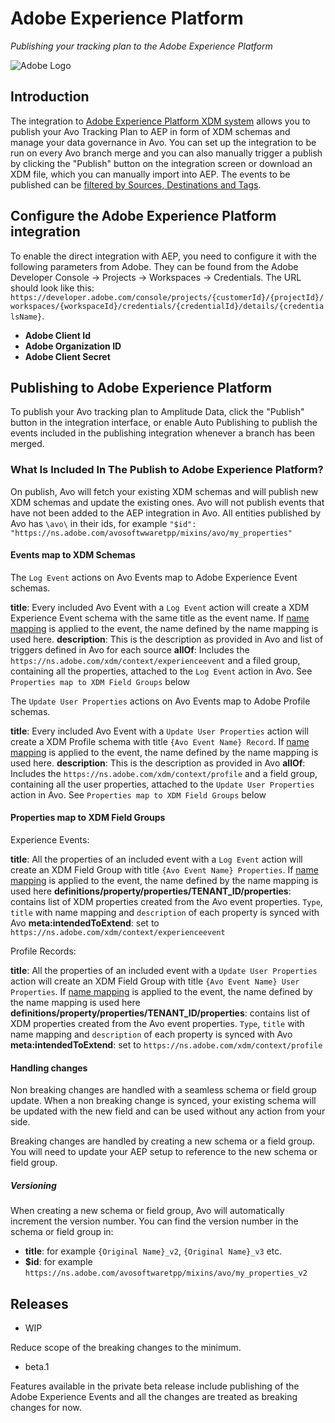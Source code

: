 
# Adobe Experience Platform

*Publishing your tracking plan to the Adobe Experience Platform*

![Adobe Logo](/images/publishing_adobe.svg)

## Introduction

The integration to [Adobe Experience Platform XDM system](https://experienceleague.adobe.com/en/docs/experience-platform/xdm/home) allows you to publish your Avo Tracking Plan to AEP in form of XDM schemas and manage your data governance in Avo. You can set up the integration to be run on every Avo branch merge and you can also manually trigger a publish by clicking the "Publish" button on the integration screen or download an XDM file, which you can manually import into AEP. The events to be published can be [filtered by Sources, Destinations and Tags](/publishing/publishing/overview#filtering-events-for-publishing).

## Configure the Adobe Experience Platform integration

To enable the direct integration with AEP, you need to configure it with the following parameters from Adobe. They can be found from the Adobe Developer Console -> Projects -> Workspaces -> Credentials. The URL should look like this: `https://developer.adobe.com/console/projects/{customerId}/{projectId}/workspaces/{workspaceId}/credentials/{credentialId}/details/{credentialsName}`.

- **Adobe Client Id**
- **Adobe Organization ID**
- **Adobe Client Secret**

## Publishing to Adobe Experience Platform

To publish your Avo tracking plan to Amplitude Data, click the "Publish" button in the integration interface, or enable Auto Publishing to publish the events included in the publishing integration whenever a branch has been merged.

### What Is Included In The Publish to Adobe Experience Platform?

On publish, Avo will fetch your existing XDM schemas and will publish new XDM schemas and update the existing ones. Avo will not publish events that have not been added to the AEP integration in Avo. All entities published by Avo has `\avo\` in their ids, for example `"$id": "https://ns.adobe.com/avosoftwwaretpp/mixins/avo/my_properties"`

#### Events map to XDM Schemas

The `Log Event` actions on Avo Events map to Adobe Experience Event schemas. 

**title**: Every included Avo Event with a `Log Event` action will create a XDM Experience Event schema with the same title as the event name. If [name mapping](/data-design/name-mapping) is applied to the event, the name defined by the name mapping is used here.
**description**: This is the description as provided in Avo and list of triggers defined in Avo for each source
**allOf**: Includes the `https://ns.adobe.com/xdm/context/experienceevent` and a filed group, containing all the properties, attached to the `Log Event` action in Avo. See `Properties map to XDM Field Groups` below

The `Update User Properties` actions on Avo Events map to Adobe Profile schemas.

**title**: Every included Avo Event with a `Update User Properties` action will create a XDM Profile schema with title `{Avo Event Name} Record`. If [name mapping](/data-design/name-mapping) is applied to the event, the name defined by the name mapping is used here.
**description**: This is the description as provided in Avo
**allOf**: Includes the `https://ns.adobe.com/xdm/context/profile` and a field group, containing all the user properties, attached to the `Update User Properties` action in Avo. See `Properties map to XDM Field Groups` below


#### Properties map to XDM Field Groups

Experience Events:

**title**: All the properties of an included event with a `Log Event` action will create an XDM Field Group with title `{Avo Event Name} Properties`. If [name mapping](/data-design/name-mapping) is applied to the event, the name defined by the name mapping is used here
**definitions/property/properties/TENANT_ID/properties**: contains list of XDM properties created from the Avo event properties. `Type`, `title` with name mapping and `description` of each property is synced with Avo
**meta:intendedToExtend**: set to `https://ns.adobe.com/xdm/context/experienceevent`

Profile Records:

**title**: All the properties of an included event with a `Update User Properties` action will create an XDM Field Group with title `{Avo Event Name} User Properties`. If [name mapping](/data-design/name-mapping) is applied to the event, the name defined by the name mapping is used here
**definitions/property/properties/TENANT_ID/properties**: contains list of XDM properties created from the Avo event properties. `Type`, `title` with name mapping and `description` of each property is synced with Avo
**meta:intendedToExtend**: set to `https://ns.adobe.com/xdm/context/profile`


#### Handling changes

Non breaking changes are handled with a seamless schema or field group update. When a non breaking change is synced, your existing schema will be updated with the new field and can be used without any action from your side.

Breaking changes are handled by creating a new schema or a field group. You will need to update your AEP setup to reference to the new schema or field group.

##### Versioning

When creating a new schema or field group, Avo will automatically increment the version number. You can find the version number in the schema or field group in:
- **title**: for example `{Original Name}_v2`, `{Original Name}_v3` etc.
- **$id**: for example `https://ns.adobe.com/avosoftwaretpp/mixins/avo/my_properties_v2`


## Releases

- WIP

Reduce scope of the breaking changes to the minimum.

- beta.1

Features available in the private beta release include publishing of the Adobe Experience Events and all the changes are treated as breaking changes for now.
